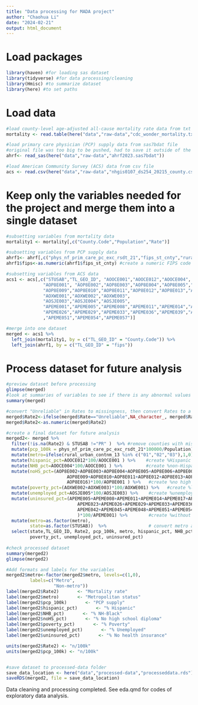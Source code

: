 ---
title: "Data processing for MADA project"
author: "Chaohua Li"
date: "2024-02-21"
output: html_document
---


# Load packages 

```{r}
library(haven) #for loading sas dataset
library(tidyverse) #for data processing/cleaning
library(Hmisc) #to summarize dataset
library(here) #to set paths
```


# Load data 

```{r}
#load county-level age-adjusted all-cause mortality rate data from txt file
mortality <- read.table(here("data","raw-data","cdc_wonder_mortality.txt"), header = TRUE)

#load primary care physician (PCP) supply data from sas7bdat file
#original file was too big to be pushed, had to save it outside of the project folder
ahrf<- read_sas(here("data","raw-data","ahrf2023.sas7bdat"))

#load American Community Survey (ACS) data from csv file
acs <- read.csv(here("data","raw-data","nhgis0107_ds254_20215_county.csv"))
```


# Keep only the variables needed for the project and merge them into a single dataset

```{r}
#subsetting variables from mortality data
mortality1 <- mortality[,c("County.Code","Population","Rate")]

#subsetting variables from PCP supply data
ahrf1<- ahrf[,c("phys_nf_prim_care_pc_exc_rsdt_21","fips_st_cnty","rural_urban_contnm_13")]
ahrf1$fips<-as.numeric(ahrf1$fips_st_cnty) #create a numeric FIPS code for merging

#subsetting variables from ACS data
acs1 <- acs[,c("STUSAB","TL_GEO_ID", "AOOCE001","AOOCE012","AOOCE004",
              "AOP8E001", "AOP8E002","AOP8E003","AOP8E004","AOP8E005","AOP8E006","AOP8E007","AOP8E008",
              "AOP8E009","AOP8E010","AOP8E011","AOP8E012","AOP8E013","AOP8E014","AOP8E015","AOP8E016",
              "AOXWE001","AOXWE002","AOXWE003",
              "AOSJE003","AOSJE004","AOSJE005",
              "APEME001","APEME005","APEME008","APEME011","APEME014","APEME017","APEME020","APEME023",
              "APEME026","APEME029","APEME033","APEME036","APEME039","APEME042","APEME045","APEME048"
              ,"APEME051","APEME054","APEME057")]

#merge into one dataset
merged <- acs1 %>%
  left_join(mortality1, by = c("TL_GEO_ID" = "County.Code")) %>%
  left_join(ahrf1, by = c("TL_GEO_ID" = "fips"))
```


# Process dataset for future analysis  

```{r}
#preview dataset before processing
glimpse(merged)
#look at summaries of variables to see if there is any abnormal values
summary(merged)

#convert "Unreliable" in Rates to missingness, then convert Rates to a numeric variable Rate2
merged$Rate2<-ifelse(merged$Rate=="Unreliable",NA_character_, merged$Rate)
merged$Rate2<-as.numeric(merged$Rate2)

#create a final dataset for future analysis
merged2<- merged %>% 
  filter(!is.na(Rate2) & STUSAB !="PR" )  %>% #remove counties with missing rates or from Puerto Rico
  mutate(pcp_100k = phys_nf_prim_care_pc_exc_rsdt_21*100000/Population) %>% #create PCP supply (n per 100k people)
  mutate(metro=ifelse(rural_urban_contnm_13 %in% c("01","02","03"),1,0) ) %>% #create a variable indicating metro status of the county
  mutate(hispanic_pct=AOOCE012*100/AOOCE001 ) %>%    #create %Hispanic
  mutate(NHB_pct=AOOCE004*100/AOOCE001 ) %>%         #create %non-Hispanic Black
  mutate(noHS_pct=(AOP8E002+AOP8E003+AOP8E004+AOP8E005+AOP8E006+AOP8E007+AOP8E008+
                       AOP8E009+AOP8E010+AOP8E011+AOP8E012+AOP8E013+AOP8E014+AOP8E015+
                       AOP8E016)*100/AOP8E001 ) %>%   #create %no high school diploma
  mutate(poverty_pct=(AOXWE002+AOXWE003)*100/AOXWE001) %>%   #create %living under poverty line
  mutate(unemployed_pct=AOSJE005*100/AOSJE003) %>%    #create %unemployed
  mutate(uninsured_pct=(APEME005+APEME008+APEME011+APEME014+APEME017+APEME020+
                           APEME023+APEME026+APEME029+APEME033+APEME036+APEME039+
                           APEME042+APEME045+APEME048+APEME051+APEME054+APEME057
                           )*100/APEME001) %>%        #create %without health insurance
  mutate(metro=as.factor(metro), 
         state=as.factor(STUSAB))  %>%                # convert metro and STUSAB to factors
  select(state,TL_GEO_ID, Rate2, pcp_100k, metro, hispanic_pct, NHB_pct, noHS_pct,
         poverty_pct, unemployed_pct, uninsured_pct)
   
#check processed dataset 
summary(merged2)
glimpse(merged2)

#Add formats and labels for the variables 
merged2$metro<-factor(merged2$metro, levels=c(1,0),
         labels=c("Metro", 
                  "Non-metro"))
label(merged2$Rate2)       <- "Mortality rate"
label(merged2$metro)       <- "Metropolitan status"
label(merged2$pcp_100k)       <- "PCP supply"
label(merged2$hispanic_pct)       <- "% Hispanic"
label(merged2$NHB_pct)       <- "% NH-Black"
label(merged2$noHS_pct)       <- "% No high school diploma"
label(merged2$poverty_pct)       <- "% Poverty"
label(merged2$unemployed_pct)       <- "% Unemployed"
label(merged2$uninsured_pct)       <- "% No health insurance"

units(merged2$Rate2) <- "n/100k"
units(merged2$pcp_100k) <- "n/100k"


#save dataset to processed-data folder
save_data_location <- here("data","processed-data","processeddata.rds")
saveRDS(merged2, file = save_data_location)

```


Data cleaning and processing completed. See eda.qmd for codes of exploratory data
analysis. 

